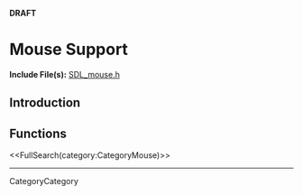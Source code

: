 <!-- #master-page:CategoryTemplate -->
<!-- #master-date:Unknown-Date -->
<!-- format wiki -->
<!-- language en -->
'''DRAFT'''

= Mouse Support =

'''Include File(s):'''  [http://hg.libsdl.org/SDL/file/68dfd6df47da/include/SDL_mouse.h SDL_mouse.h]


== Introduction ==

== Functions ==

<<FullSearch(category:CategoryMouse)>>

----
CategoryCategory
